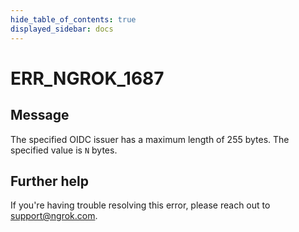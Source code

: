 ```yaml
---
hide_table_of_contents: true
displayed_sidebar: docs
---
```



# ERR_NGROK_1687

## Message

The specified OIDC issuer has a maximum length of 255 bytes. The specified value is `N` bytes.

<ErrorDetails error="err_ngrok_1687" />

## Further help

If you're having trouble resolving this error, please reach out to [support@ngrok.com](mailto:support@ngrok.com?subject=Help%20with%20ERR_NGROK_1687).
